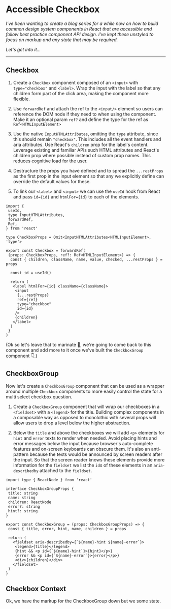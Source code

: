 
<Helmet>
  <title>Accessible Checkbox | Alizeh Khan</title>
</Helmet>

# Accessible Checkbox

<Container>

*I've been wanting to create a blog series for a while now on how to build common design system components in React that are accessible and follow best practice component API design. I've kept these unstyled to focus on markup and any state that may be required.*

*Let's get into it...*

---

## Checkbox

1. Create a `Checkbox` component composed of an `<input>` with `type="checkbox"` and `<label>`. Wrap the input with the label so that any children form part of the click area, making the component more flexible.

2. Use `forwardRef` and attach the ref to the `<input/>` element so users can reference the DOM node if they need to when using the component. Make it an optional param `ref?` and define the type for the ref as `Ref<HTMLInputElement>`

3. Use the native `InputHTMLAttributes`, omitting the `type` attribute, since this should remain `"checkbox"`. This includes all the event handlers and aria attributes. Use React's `children` prop for the label's content.
<Banner>Leverage existing and familiar APIs such HTML attributes and React's children prop where possible instead of custom prop names. This reduces cognitive load for the user.</Banner>

4. Destructure the props you have defined and to spread the `...restProps` as the first prop in the input element so that any we explicitly define can override the default values for these.

5. To link our `<label>` and `<input>` we can use the `useId` hook from React and pass `id={id}` and `htmlFor={id}` to each of the elements.

```tsx
import {
 useId,
 type InputHTMLAttributes,
 forwardRef,
 Ref,
} from 'react'

type CheckboxProps = Omit<InputHTMLAttributes<HTMLInputElement>, 'type'>

export const Checkbox = forwardRef(
 (props: CheckboxProps, ref?: Ref<HTMLInputElement>) => {
  const { children, className, name, value, checked, ...restProps } = props

  const id = useId()

  return (
   <label htmlFor={id} className={className}>
    <input
     {...restProps}
     ref={ref}
     type="checkbox"
     id={id}
    />
    {children}
   </label>
  )
 }
)
```

(Ok so let's leave that to marinate 🥩, we're going to come back to this component and add more to it once we've built the `CheckboxGroup` component 👇.)

## CheckboxGroup

Now let's create a `CheckboxGroup` component that can be used as a wrapper around multiple `Checkbox` components to more easily control the state for a multi select checkbox question.

1. Create a `CheckboxGroup` component that will wrap our checkboxes in a `<fieldset>` with a `<legend>` for the title.
<Banner>Building complex components in a composable way as opposed to monolothic with several props will allow users to drop a level below the higher abstraction.</Banner>

2. Below the `title` and above the checkboxes we will add `<p>` elements for `hint` and `error` texts to render when needed.
<Banner>Avoid placing hints and error messages below the input because browser's auto-complete features and on-screen keyboards can obscure them. It's also an anti-pattern because the texts would be announced by screen readers after the input.</Banner>
So that the screen reader knows these elements provide more information for the `fieldset` we list the `id`s of these elements in an `aria-describedby` attached to the `fieldset`.

```tsx
import type { ReactNode } from 'react'

interface CheckboxGroupProps {
 title: string
 name: string
 children: ReactNode
 error?: string
 hint?: string
}

export const CheckboxGroup = (props: CheckboxGroupProps) => {
 const { title, error, hint, name, children } = props

 return (
   <fieldset aria-describedby={`${name}-hint ${name}-error`}>
    <legend>{title}</legend>
    {hint && <p id={`${name}-hint`}>{hint}</p>}
    {error && <p id={`${name}-error`}>{error}</p>}
    <div>{children}</div>
   </fieldset>
 )
}
```

## Checkbox Context

Ok, we have the markup for the CheckboxGroup down but we some state.

</Container>
